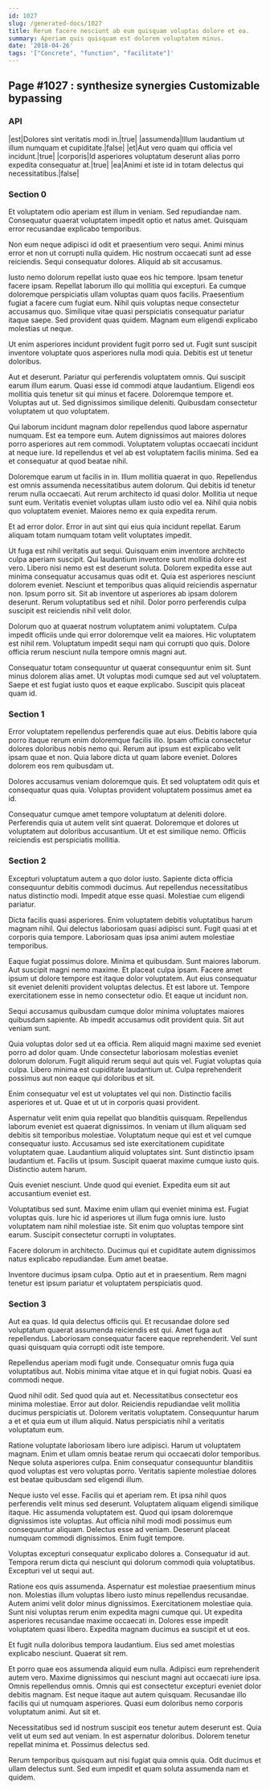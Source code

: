 ```yaml
---
id: 1027
slug: /generated-docs/1027
title: Rerum facere nesciunt ab eum quisquam voluptas dolore et ea.
summary: Aperiam quis quisquam est dolorem voluptatem minus.
date: '2018-04-26'
tags: '["Concrete", "function", "facilitate"]'
---
```


## Page #1027 : synthesize synergies Customizable bypassing
### API

|est|Dolores sint veritatis modi in.|true|
|assumenda|Illum laudantium ut illum numquam et cupiditate.|false|
|et|Aut vero quam qui officia vel incidunt.|true|
|corporis|Id asperiores voluptatum deserunt alias porro expedita consequatur at.|true|
|ea|Animi et iste id in totam delectus qui necessitatibus.|false|




### Section 0
Et voluptatem odio aperiam est illum in veniam. Sed repudiandae nam. Consequatur quaerat voluptatem impedit optio et natus amet. Quisquam error recusandae explicabo temporibus.
 Non eum neque adipisci id odit et praesentium vero sequi. Animi minus error et non ut corrupti nulla quidem. Hic nostrum occaecati sunt ad esse reiciendis. Sequi consequatur dolores. Aliquid ab sit accusamus.
 Iusto nemo dolorum repellat iusto quae eos hic tempore. Ipsam tenetur facere ipsam. Repellat laborum illo qui mollitia qui excepturi. Ea cumque doloremque perspiciatis ullam voluptas quam quos facilis. Praesentium fugiat a facere cum fugiat eum. Nihil quis voluptas neque consectetur accusamus quo.
Similique vitae quasi perspiciatis consequatur pariatur itaque saepe. Sed provident quas quidem. Magnam eum eligendi explicabo molestias ut neque.
 Ut enim asperiores incidunt provident fugit porro sed ut. Fugit sunt suscipit inventore voluptate quos asperiores nulla modi quia. Debitis est ut tenetur doloribus.
 Aut et deserunt. Pariatur qui perferendis voluptatem omnis. Qui suscipit earum illum earum. Quasi esse id commodi atque laudantium.
Eligendi eos mollitia quis tenetur sit qui minus et facere. Doloremque tempore et. Voluptas aut ut. Sed dignissimos similique deleniti. Quibusdam consectetur voluptatem ut quo voluptatem.
 Qui laborum incidunt magnam dolor repellendus quod labore aspernatur numquam. Est ea tempore eum. Autem dignissimos aut maiores dolores porro asperiores aut rem commodi. Voluptatem voluptas occaecati incidunt at neque iure. Id repellendus et vel ab est voluptatem facilis minima. Sed ea et consequatur at quod beatae nihil.
 Doloremque earum ut facilis in in. Illum mollitia quaerat in quo. Repellendus est omnis assumenda necessitatibus autem dolorum. Qui debitis id tenetur rerum nulla occaecati. Aut rerum architecto id quasi dolor.
Mollitia ut neque sunt eum. Veritatis eveniet voluptas ullam iusto odio vel ea. Nihil quia nobis quo voluptatem eveniet. Maiores nemo ex quia expedita rerum.
 Et ad error dolor. Error in aut sint qui eius quia incidunt repellat. Earum aliquam totam numquam totam velit voluptates impedit.
 Ut fuga est nihil veritatis aut sequi. Quisquam enim inventore architecto culpa aperiam suscipit. Qui laudantium inventore sunt mollitia dolore est vero. Libero nisi nemo est est deserunt soluta. Dolorem expedita esse aut minima consequatur accusamus quas odit et.
Quia est asperiores nesciunt dolorem eveniet. Nesciunt et temporibus quas aliquid reiciendis aspernatur non. Ipsum porro sit. Sit ab inventore ut asperiores ab ipsam dolorem deserunt. Rerum voluptatibus sed et nihil. Dolor porro perferendis culpa suscipit est reiciendis nihil velit dolor.
 Dolorum quo at quaerat nostrum voluptatem animi voluptatem. Culpa impedit officiis unde qui error doloremque velit ea maiores. Hic voluptatem est nihil rem. Voluptatum impedit sequi nam qui corrupti quo quis. Dolore officia rerum nesciunt nulla tempore omnis magni aut.
 Consequatur totam consequuntur ut quaerat consequuntur enim sit. Sunt minus dolorem alias amet. Ut voluptas modi cumque sed aut vel voluptatem. Saepe et est fugiat iusto quos et eaque explicabo. Suscipit quis placeat quam id.
### Section 1
Error voluptatem repellendus perferendis quae aut eius. Debitis labore quia porro itaque rerum enim doloremque facilis illo. Ipsam officia consectetur dolores doloribus nobis nemo qui. Rerum aut ipsum est explicabo velit ipsam quae et non. Quia labore dicta ut quam labore eveniet. Dolores dolorem eos rem quibusdam ut.
 Dolores accusamus veniam doloremque quis. Et sed voluptatem odit quis et consequatur quas quia. Voluptas provident voluptatem possimus amet ea id.
 Consequatur cumque amet tempore voluptatum at deleniti dolore. Perferendis quia ut autem velit sint quaerat. Doloremque et dolores ut voluptatem aut doloribus accusantium. Ut et est similique nemo. Officiis reiciendis est perspiciatis mollitia.
### Section 2
Excepturi voluptatum autem a quo dolor iusto. Sapiente dicta officia consequuntur debitis commodi ducimus. Aut repellendus necessitatibus natus distinctio modi. Impedit atque esse quasi. Molestiae cum eligendi pariatur.
 Dicta facilis quasi asperiores. Enim voluptatem debitis voluptatibus harum magnam nihil. Qui delectus laboriosam quasi adipisci sunt. Fugit quasi at et corporis quia tempore. Laboriosam quas ipsa animi autem molestiae temporibus.
 Eaque fugiat possimus dolore. Minima et quibusdam. Sunt maiores laborum. Aut suscipit magni nemo maxime. Et placeat culpa ipsam.
Facere amet ipsum ut dolore tempore est itaque dolor voluptatem. Aut eius consequatur sit eveniet deleniti provident voluptas delectus. Et est labore ut. Tempore exercitationem esse in nemo consectetur odio. Et eaque ut incidunt non.
 Sequi accusamus quibusdam cumque dolor minima voluptates maiores quibusdam sapiente. Ab impedit accusamus odit provident quia. Sit aut veniam sunt.
 Quia voluptas dolor sed ut ea officia. Rem aliquid magni maxime sed eveniet porro ad dolor quam. Unde consectetur laboriosam molestias eveniet dolorum dolorum.
Fugit aliquid rerum sequi aut quis vel. Fugiat voluptas quia culpa. Libero minima est cupiditate laudantium ut. Culpa reprehenderit possimus aut non eaque qui doloribus et sit.
 Enim consequatur vel est ut voluptates vel qui non. Distinctio facilis asperiores et ut. Quae et ut ut in corporis quasi provident.
 Aspernatur velit enim quia repellat quo blanditiis quisquam. Repellendus laborum eveniet est quaerat dignissimos. In veniam ut illum aliquam sed debitis sit temporibus molestiae. Voluptatum neque qui est et vel cumque consequatur iusto.
Accusamus sed iste exercitationem cupiditate voluptatem quae. Laudantium aliquid voluptates sint. Sunt distinctio ipsam laudantium et. Facilis ut ipsum. Suscipit quaerat maxime cumque iusto quis. Distinctio autem harum.
 Quis eveniet nesciunt. Unde quod qui eveniet. Expedita eum sit aut accusantium eveniet est.
 Voluptatibus sed sunt. Maxime enim ullam qui eveniet minima est. Fugiat voluptas quis. Iure hic id asperiores ut illum fuga omnis iure.
Iusto voluptatem nam nihil molestiae iste. Sit enim quo voluptas tempore sint earum. Suscipit consectetur corrupti in voluptates.
 Facere dolorum in architecto. Ducimus qui et cupiditate autem dignissimos natus explicabo repudiandae. Eum amet beatae.
 Inventore ducimus ipsam culpa. Optio aut et in praesentium. Rem magni tenetur est ipsum pariatur et voluptatem perspiciatis quod.
### Section 3
Aut ea quas. Id quia delectus officiis qui. Et recusandae dolore sed voluptatum quaerat assumenda reiciendis est qui. Amet fuga aut repellendus. Laboriosam consequatur facere eaque reprehenderit. Vel sunt quasi quisquam quia corrupti odit iste tempore.
 Repellendus aperiam modi fugit unde. Consequatur omnis fuga quia voluptatibus aut. Nobis minima vitae atque et in qui fugiat nobis. Quasi ea commodi neque.
 Quod nihil odit. Sed quod quia aut et. Necessitatibus consectetur eos minima molestiae. Error aut dolor. Reiciendis repudiandae velit mollitia ducimus perspiciatis ut.
Dolorem veritatis voluptatem. Consequuntur harum a et et quia eum ut illum aliquid. Natus perspiciatis nihil a veritatis voluptatum eum.
 Ratione voluptate laboriosam libero iure adipisci. Harum ut voluptatem magnam. Enim et ullam omnis beatae rerum qui occaecati dolor temporibus. Neque soluta asperiores culpa. Enim consequatur consequuntur blanditiis quod voluptas est vero voluptas porro. Veritatis sapiente molestiae dolores est beatae quibusdam sed eligendi illum.
 Neque iusto vel esse. Facilis qui et aperiam rem. Et ipsa nihil quos perferendis velit minus sed deserunt. Voluptatem aliquam eligendi similique itaque.
Hic assumenda voluptatem est. Quod qui ipsam doloremque dignissimos iste voluptas. Aut officia nihil modi modi possimus eum consequuntur aliquam. Delectus esse ad veniam. Deserunt placeat numquam commodi dignissimos. Enim fugit tempore.
 Voluptas excepturi consequatur explicabo dolores a. Consequatur id aut. Tempora rerum dicta qui nesciunt qui dolorum commodi quia voluptatibus. Excepturi vel ut sequi aut.
 Ratione eos quis assumenda. Aspernatur est molestiae praesentium minus non. Molestias illum voluptas libero iusto minus repellendus recusandae. Autem animi velit dolor minus dignissimos.
Exercitationem molestiae quia. Sunt nisi voluptas rerum enim expedita magni cumque qui. Ut expedita asperiores recusandae maxime occaecati in. Dolores esse impedit voluptatem quasi libero. Expedita magnam ducimus ea suscipit et ut eos.
 Et fugit nulla doloribus tempora laudantium. Eius sed amet molestias explicabo nesciunt. Quaerat sit rem.
 Et porro quae eos assumenda aliquid eum nulla. Adipisci eum reprehenderit autem vero. Maxime dignissimos qui nesciunt magni aut occaecati iure ipsa.
Omnis repellendus omnis. Omnis qui est consectetur excepturi eveniet dolor debitis magnam. Est neque itaque aut autem quisquam. Recusandae illo facilis qui ut numquam asperiores. Quasi eum doloribus nemo corporis voluptatum animi. Aut sit et.
 Necessitatibus sed id nostrum suscipit eos tenetur autem deserunt est. Quia velit ut eum sed aut veniam. In est aspernatur doloribus. Dolorem tenetur repellat minima et. Possimus delectus sed.
 Rerum temporibus quisquam aut nisi fugiat quia omnis quia. Odit ducimus et ullam delectus sunt. Sed eum impedit et quam soluta assumenda nam et quidem.
